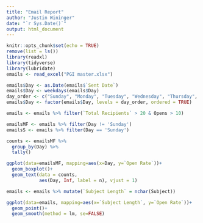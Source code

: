 ```yaml
---
title: "Email Report"
author: "Justin Wininger"
date: "`r Sys.Date()`"
output: html_document
---
```


```r
knitr::opts_chunk$set(echo = TRUE)
remove(list = ls())
library(readxl)
library(tidyverse)
library(lubridate)
emails <- read_excel("PGI master.xlsx")
```

```r
emails$Day <- as.Date(emails$`Sent Date`)
emails$Day <- weekdays(emails$Day)
day_order <- c("Sunday", "Monday", "Tuesday", "Wednesday", "Thursday", "Friday", "Saturday")
emails$Day <- factor(emails$Day, levels = day_order, ordered = TRUE)

emails <- emails %>% filter(`Total Recipients` > 20 & Opens > 10)
```


```r
emailsMF <- emails %>% filter(Day != 'Sunday')
emailsS <- emails %>% filter(Day == 'Sunday')

counts <- emailsMF %>% 
  group_by(Day) %>%
  tally()

ggplot(data=emailsMF, mapping=aes(x=Day, y=`Open Rate`))+
  geom_boxplot()+
  geom_text(data = counts,
            aes(Day, Inf, label = n), vjust = 1)
```

```r
emails <- emails %>% mutate(`Subject Length` = nchar(Subject))

ggplot(data=emails, mapping=aes(x=`Subject Length`, y=`Open Rate`))+
  geom_point()+
  geom_smooth(method = lm, se=FALSE)
```

